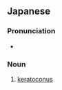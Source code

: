 ==Japanese==
{{ja-kanjitab|えん|すい|かく|まく|yomi=on}}
{{wikipedia|lang=ja}}

===Pronunciation===
* {{ja-pron|えんすいかくまく}}

===Noun===
{{ja-noun|えんすいかくまく}}

# {{lb|ja|pathology|sort=え}} [[keratoconus]]